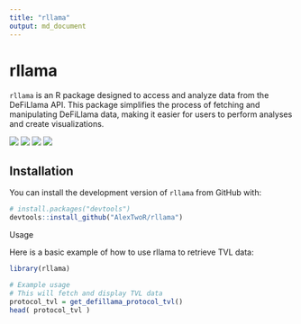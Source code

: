 ```yaml
---
title: "rllama"
output: md_document
---
```


# rllama

`rllama` is an R package designed to access and analyze data from the DeFiLlama API. This package simplifies the process of fetching and manipulating DeFiLlama data, making it easier for users to perform analyses and create visualizations.

[![](https://cranlogs.r-pkg.org/badges/rllama)](https://cran.r-project.org/package=rllama)
[![](https://www.r-pkg.org/badges/version/rllama)](https://www.r-pkg.org/badges/version/rllama)
[![](https://cranlogs.r-pkg.org/badges/grand-total/rllama)](https://cranlogs.r-pkg.org/badges/grand-total/rllama)
[![](https://cranlogs.r-pkg.org/badges/rllama)](https://cran.r-project.org/package=rllama)

## Installation

You can install the development version of `rllama` from GitHub with:

```r
# install.packages("devtools")
devtools::install_github("AlexTwoR/rllama")
```

Usage

Here is a basic example of how to use rllama to retrieve TVL data:

```r

library(rllama)

# Example usage
# This will fetch and display TVL data
protocol_tvl = get_defillama_protocol_tvl()
head( protocol_tvl )
```
